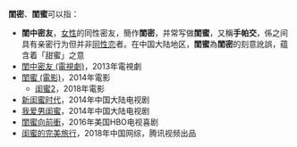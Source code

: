 {{Wiktionary|闺密}}
{{Wiktionary|闺蜜}}
'''閨密'''、'''閨蜜'''可以指：
* '''閨中密友'''，[[女性|女性]]的同性密友，簡作'''閨密'''，并常写做'''閨蜜'''，又稱'''手帕交'''，係之间具有亲密行为但并非[[同性恋|同性恋]]者。在中国大陆地区，'''閨蜜'''為'''閨密'''的刻意訛誤，蕴含着「甜蜜」之意
* [[閨中密友_(電視劇)|閨中密友 (電視劇)]]，2013年電視劇
* [[閨蜜_(電影)|閨蜜 (電影)]]，2014年電影
** [[闺蜜2|闺蜜2]]，2018年電影
* [[新闺蜜时代|新闺蜜时代]]，2014年中国大陆电视剧
* [[我爱男闺蜜|我爱男闺蜜]]，2014年中国大陆电视剧
* [[閨蜜向前衝|閨蜜向前衝]]，2016年美国HBO电视喜剧
* [[闺蜜的完美旅行|闺蜜的完美旅行]]，2018年中国网综，腾讯视频出品

{{Disambiguation|cat=二字消歧義}}